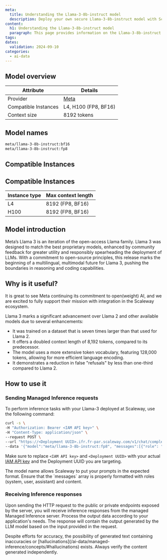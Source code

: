 ```yaml
---
meta:
  title: Understanding the Llama-3-8b-instruct model
  description: Deploy your own secure Llama-3-8b-instruct model with Scaleway Managed Inference. Privacy-focused, fully managed.
content:
  h1: Understanding the Llama-3-8b-instruct model
  paragraph: This page provides information on the Llama-3-8b-instruct model
tags:
dates:
  validation: 2024-09-10
categories:
  - ai-data
---
```


## Model overview

| Attribute       | Details                            |
|-----------------|------------------------------------|
| Provider        | [Meta](https://llama.meta.com/llama3/)  |
| Compatible Instances | L4, H100 (FP8, BF16) |
| Context size | 8192 tokens    |

## Model names

```bash
meta/llama-3-8b-instruct:bf16
meta/llama-3-8b-instruct:fp8
```

## Compatible Instances

## Compatible Instances

| Instance type  | Max context length |
| ------------- |-------------|
| L4      | 8192 (FP8, BF16) | 
| H100      | 8192 (FP8, BF16)

## Model introduction

Meta’s Llama 3 is an iteration of the open-access Llama family.
Llama 3 was designed to match the best proprietary models, enhanced by community feedback for greater utility and responsibly spearheading the deployment of LLMs.
With a commitment to open-source principles, this release marks the beginning of a multilingual, multimodal future for Llama 3, pushing the boundaries in reasoning and coding capabilities.

## Why is it useful?

It is great to see Meta continuing its commitment to open(weight) AI, and we are excited to fully support their mission with integration in the Scaleway ecosystem.

Llama 3 marks a significant advancement over Llama 2 and other available models due to several enhancements:

- It was trained on a dataset that is seven times larger than that used for Llama 2.
- It offers a doubled context length of 8,192 tokens, compared to its predecessor.
- The model uses a more extensive token vocabulary, featuring 128,000 tokens, allowing for more efficient language encoding.
- It demonstrates a reduction in false "refusals" by less than one-third compared to Llama 2.

## How to use it

### Sending Managed Inference requests

To perform inference tasks with your Llama-3 deployed at Scaleway, use the following command:

```bash
curl -s \
-H "Authorization: Bearer <IAM API key>" \
-H "Content-Type: application/json" \
--request POST \
--url "https://<Deployment UUID>.ifr.fr-par.scaleway.com/v1/chat/completions" \
--data '{"model":"meta/llama-3-8b-instruct:fp8", "messages":[{"role": "user","content": "There is a llama in my garden, what should I do?"}], "max_tokens": 500, "top_p": 1, "temperature": 0.7, "stream": false}'
```

Make sure to replace `<IAM API key>` and `<Deployment UUID>` with your actual [IAM API key](/identity-and-access-management/iam/how-to/create-api-keys/) and the Deployment UUID you are targeting.

<Message type="tip">
  The model name allows Scaleway to put your prompts in the expected format.
</Message>

<Message type="note">
  Ensure that the `messages` array is properly formatted with roles (system, user, assistant) and content.
</Message>

### Receiving Inference responses

Upon sending the HTTP request to the public or private endpoints exposed by the server, you will receive inference responses from the managed Managed Inference server.
Process the output data according to your application's needs. The response will contain the output generated by the LLM model based on the input provided in the request.

<Message type="note">
  Despite efforts for accuracy, the possibility of generated text containing inaccuracies or [hallucinations](/ai-data/managed-inference/concepts/#hallucinations) exists. Always verify the content generated independently.
</Message>